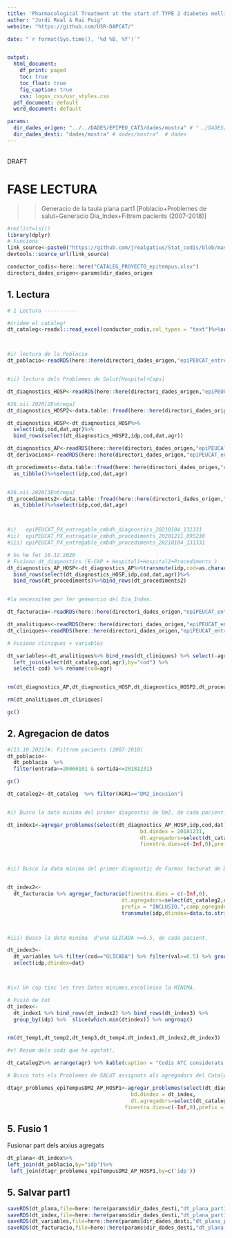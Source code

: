 ```yaml
---
title: 'Pharmacological Treatment at the start of TYPE 2 diabetes mellitus in Catalonia.[2007-2018]'
author: "Jordi Real & Rai Puig"
website: "https://github.com/USR-DAPCAT/"

date: "`r format(Sys.time(), '%d %B, %Y')`"


output:
  html_document:
    df_print: paged
    toc: true
    toc_float: true
    fig_caption: true
    css: logos_css/usr_styles.css
  pdf_document: default
  word_document: default

params:
  dir_dades_origen: "../../DADES/EPIPEU_CAT3/dades/mostra" # "../DADES/EPIPEU_CAT3/dades/mostra"
  dir_dades_desti: "dades/mostra" # dades/mostra"  # dades 
---
```



&nbsp;
<script>
   $(document).ready(function() {
     $head = $('#header');
     $head.prepend('<img src=\"https://www.idiapjgol.org/images/logo.png\" style=\"float: right ;width: 130px;\"/>')
     $head.prepend('<img src=\"https://avatars2.githubusercontent.com/u/57066591?s=200&v=4\" style=\"margin-left:25% ;width: 80px;\"/>')
     $head.prepend('<img src=\"logoDAP_Cat.png\" style=\"float: left:1;width: 185px;\"/>')
   });
</script>



<div class="watermark">DRAFT</div>




# FASE LECTURA

>> Generacio de la taula plana part1 [Poblacio+Problemes de salut+Generacio Dia_Index+Filtrem pacients (2007-2018)]

```r
#rm(list=ls())
library(dplyr)
# Funcions 
link_source<-paste0("https://github.com/jrealgatius/Stat_codis/blob/master/funcions_propies.R","?raw=T")
devtools::source_url(link_source)

conductor_codis<-here::here("CATALEG_PROYECTO_epitempus.xlsx")
directori_dades_origen<-params$dir_dades_origen

```
## 1. Lectura 
```r
# 1 Lectura -----------

#cridem el catàleg!
dt_cataleg<-readxl::read_excel(conductor_codis,col_types = "text")%>%select(cod,agr,AGR1)



#i) lectura de la Poblacio
dt_poblacio<-readRDS(here::here(directori_dades_origen,"epiPEUCAT_entregable_poblacio_20200206_104913.rds")) %>% as_tibble()


#ii) lectura dels Problemes de Salut[Hospital+Caps]

dt_diagnostics_HOSP<-readRDS(here::here(directori_dades_origen,"epiPEUCAT_entregable_cmbdh_diagnostics_20200206_104913.rds")) %>% as_tibble()

#26.xii.2020[2Entrega]
dt_diagnostics_HOSP2<-data.table::fread(here::here(directori_dades_origen,"epiPEUCAT_PX_entregable_cmbdh_diagnostics_20210104_131331.txt"))%>%as_tibble()%>%select(-cingres)%>%select(idp,cod,dat,dx_pos,dalta,calta,id_ingres,origen,codificacio,agr)

dt_diagnostics_HOSP<-dt_diagnostics_HOSP%>%
  select(idp,cod,dat,agr)%>%
  bind_rows(select(dt_diagnostics_HOSP2,idp,cod,dat,agr))

dt_diagnostics_AP<-readRDS(here::here(directori_dades_origen,"epiPEUCAT_entregable_diagnostics_20200206_104913.rds")) %>% as_tibble()
dt_derivacions<-readRDS(here::here(directori_dades_origen,"epiPEUCAT_entregable_derivacions_20200206_104913.rds")) %>% as_tibble()

dt_procediments<-data.table::fread(here::here(directori_dades_origen,"epiPEUCAT_PX_entregable_cmbdh_procediments_20201211_095238.txt"))%>%
  as_tibble()%>%select(idp,cod,dat,agr)


#26.xii.2020[3Entrega]
dt_procediments2<-data.table::fread(here::here(directori_dades_origen,"epiPEUCAT_PX_entregable_cmbdh_procediments_20210104_131331.txt"))%>%
  as_tibble()%>%select(idp,cod,dat,agr)



#i)   epiPEUCAT_PX_entregable_cmbdh_diagnostics_20210104_131331
#ii)  epiPEUCAT_PX_entregable_cmbdh_procediments_20201211_095238
#iii) epiPEUCAT_PX_entregable_cmbdh_procediments_20210104_131331

# ho he fet 18.12.2020
# Fusiono dt_diagnostics (E-CAP + Hospital1+Hospital2+Procediments )
dt_diagnostics_AP_HOSP<-dt_diagnostics_AP%>%transmute(idp,cod=as.character(cod),dat,agr)%>%
  bind_rows(select(dt_diagnostics_HOSP,idp,cod,dat,agr))%>%
  bind_rows(dt_procediments)%>%bind_rows(dt_procediments2)


#la necessitem per fer genearcio del Dia_Index.

dt_facturacio<-readRDS(here::here(directori_dades_origen,"epiPEUCAT_entregable_farmacs_facturats_20200206_104913.rds")) %>% as_tibble()

dt_analitiques<-readRDS(here::here(directori_dades_origen,"epiPEUCAT_entregable_variables_analitiques_20200206_104913.rds")) %>% as_tibble()
dt_cliniques<-readRDS(here::here(directori_dades_origen,"epiPEUCAT_entregable_variables_cliniques_20200206_104913.rds")) %>% as_tibble()

# Fusiono cliniques + variables

dt_variables<-dt_analitiques%>% bind_rows(dt_cliniques) %>% select(-agr) %>% 
  left_join(select(dt_cataleg,cod,agr),by="cod") %>% 
  select(-cod) %>% rename(cod=agr)



```

```r

rm(dt_diagnostics_AP,dt_diagnostics_HOSP,dt_diagnostics_HOSP2,dt_procediments,dt_procediments2)

rm(dt_analitiques,dt_cliniques)

gc()


```
## 2. Agregacion de datos
```r

#[13.10.2021]#: Filtrem pacients (2007-2018)
dt_poblacio<-
  dt_poblacio  %>%
  filter(entrada>=20060101 & sortida<=20181231)  

gc()

```



```r



dt_cataleg2<-dt_cataleg  %>% filter(AGR1=="DM2_incusion")


#i) Busco la data minima del primer diagnostic de Dm2, de cada pacient.

dt_index1<-agregar_problemes(select(dt_diagnostics_AP_HOSP,idp,cod,dat),
                                           bd.dindex = 20181231,
                                           dt.agregadors=select(dt_cataleg2,cod,agr=AGR1),
                                           finestra.dies=c(-Inf,0),prefix = "INCLUSIO.",cataleg_mana=T) %>%  select(idp,dtindex=INCLUSIO.DM2_incusion) 



#ii) Busco la data minima del primer diagnostic de Farmac facturat de Dm2, de cada pacient.


dt_index2<- 
  dt_facturacio %>% agregar_facturacio(finestra.dies = c(-Inf,0),
                                     dt.agregadors=select(dt_cataleg2,cod,agr=AGR1),
                                     prefix = "INCLUSIO.",camp_agregador="agr",agregar_data=T)%>%  
                                     transmute(idp,dtindex=data.to.string(INCLUSIO.DM2_incusion) %>% as.numeric())



#iii) Busco la data minima  d'una GLICADA >=6.5, de cada pacient.

dt_index3<- 
  dt_variables %>% filter(cod=="GLICADA") %>% filter(val>=6.5) %>% group_by(idp) %>% slice(which.min(dat)) %>% ungroup() %>% 
  select(idp,dtindex=dat)



#iv) Un cop tinc les tres Dates minimes,escolleixo la MÍNIMA.

# Fusió de tot 
dt_index<-
  dt_index1 %>% bind_rows(dt_index2) %>% bind_rows(dt_index3) %>% 
  group_by(idp) %>%  slice(which.min(dtindex)) %>% ungroup() 


rm(dt_temp1,dt_temp2,dt_temp3,dt_temp4,dt_index1,dt_index2,dt_index3)

#v) Resum dels codi que he agafat!.

dt_cataleg2%>% arrange(agr) %>% kable(caption = "Codis ATC considerats per identificar debut/diagnostic de la diabetis tipo 2") %>% kableExtra::kable_classic_2()

```

```r
# Busco tots els Problemes de SALUT assignats als agregadors del Cataleg, anteriors al dia Index.

dtagr_problemes_epiTempusDM2_AP_HOSP1<-agregar_problemes(select(dt_diagnostics_AP_HOSP,idp,cod,dat),
                                        bd.dindex = dt_index,
                                        dt.agregadors=select(dt_cataleg,cod,agr=AGR1),
                                      finestra.dies=c(-Inf,0),prefix = "DG.",cataleg_mana=T)%>%select(-dtindex)

```
## 5. Fusio 1
Fusionar part dels arxius agregats 
 
```r
dt_plana<-dt_index%>%
left_join(dt_poblacio,by="idp")%>%
 left_join(dtagr_problemes_epiTempusDM2_AP_HOSP1,by=c('idp'))
```

## 5. Salvar part1 
```r
saveRDS(dt_plana,file=here::here(params$dir_dades_desti,"dt_plana_part1a.rds"))
saveRDS(dt_index,file=here::here(params$dir_dades_desti,"dt_plana_part1b.rds"))
saveRDS(dt_variables,file=here::here(params$dir_dades_desti,"dt_plana_part1c.rds"))
saveRDS(dt_facturacio,file=here::here(params$dir_dades_desti,"dt_plana_part1d.rds"))



```

